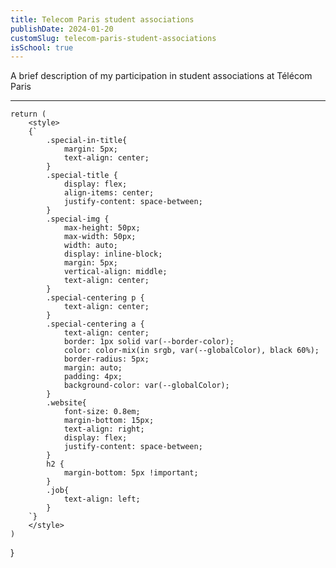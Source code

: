 ```yaml
---
title: Telecom Paris student associations
publishDate: 2024-01-20
customSlug: telecom-paris-student-associations
isSchool: true
---
```


A brief description of my participation in student associations at Télécom Paris

---

    return (
        <style>
        {`
            .special-in-title{
                margin: 5px;
                text-align: center;
            }
            .special-title {
                display: flex;
                align-items: center;
                justify-content: space-between;
            }
            .special-img {
                max-height: 50px;
                max-width: 50px;
                width: auto;
                display: inline-block;
                margin: 5px;
                vertical-align: middle;
                text-align: center;
            }
            .special-centering p {
                text-align: center;
            }
            .special-centering a {
                text-align: center;
                border: 1px solid var(--border-color);
                color: color-mix(in srgb, var(--globalColor), black 60%);
                border-radius: 5px;
                margin: auto;
                padding: 4px;
                background-color: var(--globalColor);
            }
            .website{
                font-size: 0.8em;
                margin-bottom: 15px;
                text-align: right;
                display: flex;
                justify-content: space-between;
            }
            h2 {
                margin-bottom: 5px !important;
            }
            .job{
                text-align: left;
            }
        `}
        </style>
    )
}


<Style />


    const link = "https://bel-art.github.io/telecom-logos/"
    return (
        <div className="special-title">
            <a href={link} target="_blank">
            {src && (
                <Image src={src} alt="logo" className="special-img" />
            )}
            </a>
            <span className="special-in-title">
            {children}
            </span>
        </div>
    )
}


    return (
        <div class="website">
            <div class="job">{job}</div>
            <div>{children}</div>
        </div>
    )
}


Student associations are a major part of life at Télécom Paris. Since I started my studies in 2021, I have been involved in several associations. They are a great way to meet new people, learn new things, and have fun, of course!

<Space />


## <Img src={LogoForumTelecomParis}> Forum Télécom Paris</Img>

<Website job={"Member - Website and logistics departments"} >https://forumtelecomparis.fr/</Website>

The "Forum Télécom Paris" association, consisting of around 40 students, organizes an annual recruitment day at Télécom Paris. This was one of the first associations I joined because the mandate starts and ends with the Forum (usually in November). I was in charge of the website and the IT department.

The website was built with Django, PostgreSQL, and Redis. I say "was" because there are a lot of complaints about the difficulty of Django (in fact, it's not difficult; you just need to know a lot about it and spend - too much - time digging into the documentation).

I didn't work much on the website, but I made some useful changes, such as:

- Creating a `docker-compose` file to greatly improve the development experience
- Stopping the use of npm to build the styles and using a simple pythonic library instead

I was also involved in the design and logistics departments. One of my best contributions was updating the logos (I just changed a color - as requested, but now there are [many combinations](https://github.com/Forum-Telecom-Paris/logos/releases)).

<Space />


## <Img src={LogoRezel}>Rezel</Img>

<Website job={"Board Member"} >https://rezel.net</Website>

Rezel is an association that provides services for Télécom Paris associations and students (cloud storage, communication, web hosting, etc.).

I have been a member of Rezel since the start of my studies at Télécom Paris, and I was part of the board for the 2022-2023 mandate.

In 2023, Rezel is now officially (again!) an Internet service provider for the students near Télécom Paris: [fai.rezel.net](https://fai.rezel.net/)!

At Rezel, I created a club in honor of the great [Fabrice Bellard](https://bellard.org), named the "Bel Art" Club - founded in January 2022 (`CA_Rezel_2022-01-25`) and ended in September 2023 (`CA_Rezel_2023-09-16`). The club is still alive (really?) here: [bel-art.github.io](https://bel-art.github.io/).

<Space />


## <Img src={LogoMAD}>MaD - Make a Difference</Img>

<Website job={"Member - Head of the compost division"}>https://mad.telecom-paris.fr</Website>

I was in charge of the compost department at the MaD association (Télécom Paris sustainable development association).

Note that I will always think the current logo is hideous, [I made a better one](https://github.com/Its-Just-Nans/logo-mad) (of course), but they didn't want to change it.

<Space />


## <Img src={LogoBDA}> BDA - Arts Office - "Bureau Des Arts"</Img>

<Website job={"IT helper"} />

I wasn't heavily involved in the BDA, but I created a website (a tiny landing page) and a logo animation for them.

<Space />


## <Img src={LogoKFT}>KFT</Img>

<Website job={"Member - 'Mickaël Mazars' division"}>https://kft.telecom-paris.fr</Website>

KFT stands for "Kebab Factory Télécom," so you can easily understand what it's about. This association creates events where everybody can enjoy a great time and savor a delightful kebab! 🥙😋

Legend says that Mickaël Mazars was once the best man and savior of KFT and I took his place!

My actions in KFT included maintaining the website (and doing a little rewrite). I also happened to fix some equipment!

Website: [kft.telecom-paris.fr](https://kft.telecom-paris.fr)

<Space />


## <Img src={LogoTelecomEtude}> Telecom Etude - The Junior Enterprise of Télécom Paris</Img>

<Website job={"Member (JET) - IT division"}>https://telecom-etude.fr</Website>

Telecom Etude, the [junior enterprise](https://en.wikipedia.org/wiki/Junior_enterprise) specializing in new technologies, has over 42 years of experience in various fields!

Telecom Etude is one of the most serious associations, which is quite normal because it acts like a company (recruiting people for missions).

My principal mission was to create a new, clean website (from scratch). As it is mostly a static website, I used [Astro](https://astro.build) to generate the pages. Note that the repo is mostly public: [github.com/telecom-etude/website](https://github.com/telecom-etude/website)!

I also participated as a developer for a mission (more info [here](https://n4n5.dev/history/telecom-etude-mission/)).

Do you have a project? Contact Telecom Etude here: [telecom-etude.fr](https://telecom-etude.fr)

<Space />


## <Img src={LogoTelecomBusinessAndFinance}>TBF - Télécom Business and Finance</Img>

<Website>https://telecom-business-finance.com</Website>

Was I in TBF? No. Did I take some pictures for them? Yes.

<Space />


## <Img src={LogoBDS}>BDS - Sports Office - "Bureau Des Sports"</Img>

<Website job={"Member - Medias and IT divisions"}>https://bds-telecom-paris.fr</Website>

My role in the BDS was to create the website and manage media coverage (photo and video) of events.

A legend says that the BDS and websites are not friendly because every year the team decides to change the website.

On my side, the old website wasn't working anymore, so I created a new one using Node.js, Svelte, and MongoDB. I even created pull requests to npm packages to update some open source packages I used! But as the legend says, the new team decided to just do another website - and you can't really do anything about it.

<Space />


## <Img src={LogoTSM}>TSM - Télécom Sound & Magic</Img>

<Website job={"Member"}>https://tsm-tp.fr</Website>

TSM is the DJ, sound, and lights association of Télécom Paris. TSM also provides services!

Boom boom in the ears!

<Space />


## <Img src={LogoSnax}>Snax</Img>

<Website job={"Director/Head of website departement"}>https://snax.rezel.net</Website>

Snax is the legendary club with countless departments.

To enter it, you need to create a new department and pursue a related quest. Mine was to create the website department by launching the Snax website [snax.rezel.net](https://snax.rezel.net) (try to count departments - not really updated anymore).

<Space />


## <Img src={LogoComete}>Comète</Img>

<Website job={"Board member - IT and Equipment Manager"}>https://comete-tp.fr</Website>

Comète is an audiovisual and communication association (some say it's the best association at Télécom Paris).

I was responsible for:
- The IT department (maintaining the website and creating an archiving system)
- The equipment

Did you know Comète produces approximately 2+TB of data per year (videos, photos, etc.)?!

Comète also undertakes missions to cover certain events! Contact us at [comete-tp.fr](https://comete-tp.fr)

<Space />


## <Img src={LogoLH}>LH - Weekly Letter - "Lettre Hebdomadaire"</Img>

<Website job={"IT Helper"}>https://lh.rezel.net</Website>

I don't really know if I could say I'm part of the LH, but if this [major thing](https://github.com/lettre-hebdomadaire/lettre-hebdomadaire.github.io/pull/5) exists (thanks to [Astro](https://astro.build)), I guess we can say so. Thanks to solid fellows who resurrected the LH (yes, it died several times - long story), we now have a solid editorial team (weekly memes are unmatched - thanks for that).

In the beginning, the LH was in paper format and you can find some remnants if you dig in the right places at Télécom! Nowadays it has been digitalized and you can read it online ([auto-deployed from the repo](https://github.com/lettre-hebdomadaire/lettre-hebdomadaire.github.io/actions) sir🫡): [link to github repo](https://github.com/lettre-hebdomadaire/lettre-hebdomadaire.github.io).

<Space />

## General Good Practices

Here are some good practices I have learned during my time in associations:

- This repo could be useful for future years [bel-art.github.io/telecom-logos](https://bel-art.github.io/telecom-logos/) (if it's maintained)
- If the association keeps your work, think about how you would like future people to see it: documentation and explanation, date, the five [5 Ws](https://en.wikipedia.org/wiki/Five_Ws)
- Always date the work, outside (name of file) and inside (in the corner on a poster, by mentioning it in the video, etc.). It's a little thing, but it's important.
- Remember that now we save a lot of things with technology (which wasn't the case before, that's why we don't have a lot of association archives), so it's important to keep a trace of what has been done, noting what worked and what didn't.
- Help and take the time to explain to others (and next) members and always ask if they understand what you are explaining.
- Appreciate your work, you did it, be proud of it.

You can find more information about associations and more on the [CHAT](https://chat.rezel.net) ("chat" means "cat" but the initials of "CHAT" stand for "Conservation of the Associative History of Télécom").
